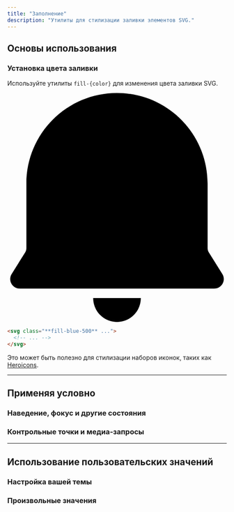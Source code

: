 ```yaml
---
title: "Заполнение"
description: "Утилиты для стилизации заливки элементов SVG."
---
```




## Основы использования

### Установка цвета заливки

Используйте утилиты `fill-{color}` для изменения цвета заливки SVG.

<Example>
  <div class="flex items-center justify-center">
    <svg class="fill-blue-500 h-12" viewBox="0 0 46 48" xmlns="http://www.w3.org/2000/svg"><path fill-rule="evenodd" clip-rule="evenodd" d="M23.0002 0C12.5068 0 4.00017 8.50659 4.00017 19V32.5335C4.00017 32.8383 3.9145 33.1371 3.75292 33.3956L0.912672 37.94C0.0801118 39.2721 1.0378 41 2.60867 41H43.3917C44.9625 41 45.9202 39.2721 45.0877 37.94L42.2474 33.3956C42.0858 33.1371 42.0002 32.8383 42.0002 32.5335V19C42.0002 8.50659 33.4936 0 23.0002 0ZM23.0002 48C20.2388 48 18.0002 45.7614 18.0002 43H28.0002C28.0002 45.7614 25.7616 48 23.0002 48Z"/></svg>
  </div>
</Example>

```html
<svg class="**fill-blue-500** ...">
  <!-- ... -->
</svg>
```

Это может быть полезно для стилизации наборов иконок, таких как [Heroicons](https://heroicons.com).

---

## <Heading ignore>Применяя условно</Heading>

### <Heading ignore>Наведение, фокус и другие состояния</Heading>

<HoverFocusAndOtherStates defaultClass="fill-cyan-500" featuredClass="fill-cyan-700" element="svg" />

### <Heading ignore>Контрольные точки и медиа-запросы</Heading>

<BreakpointsAndMediaQueries defaultClass="fill-cyan-500" featuredClass="fill-cyan-700" element="svg" />

---

## Использование пользовательских значений

### Настройка вашей темы

<CustomizePluginColors name="fill" configKey="fill" />

### Произвольные значения

<ArbitraryValues property="fill" featuredClass="fill-[#243c5a]" element="svg" />
